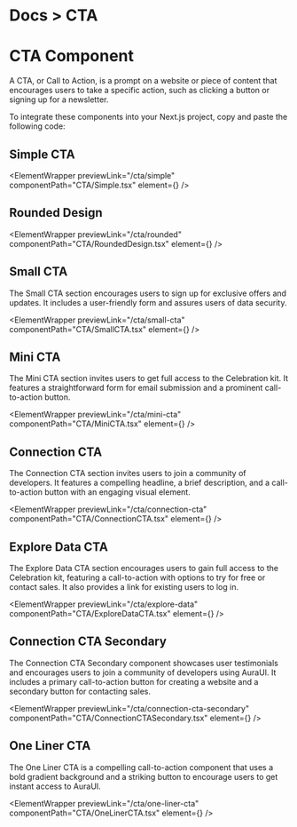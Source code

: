 
<h1 className="text-gray-800 dark:text-gray-200  text-[14px] mt-3 ">
  <span className="text-gray-500 ">Docs ></span> CTA
</h1>

# CTA Component

A CTA, or Call to Action, is a prompt on a website or piece of content that encourages users to take a specific action, such as clicking a button or signing up for a newsletter.

To integrate these components into your Next.js project, copy and paste the following code:

## Simple CTA

<ElementWrapper
  previewLink="/cta/simple"
  componentPath="CTA/Simple.tsx"
  element={<Simple />}
/>

## Rounded Design

<ElementWrapper
  previewLink="/cta/rounded"
  componentPath="CTA/RoundedDesign.tsx"
  element={<RoundedDesign />}
/>

## Small CTA

The Small CTA section encourages users to sign up for exclusive offers and updates. It includes a user-friendly form and assures users of data security.

<ElementWrapper
  previewLink="/cta/small-cta"
  componentPath="CTA/SmallCTA.tsx"
  element={<SmallCTA />}
/>

## Mini CTA

The Mini CTA section invites users to get full access to the Celebration kit. It features a straightforward form for email submission and a prominent call-to-action button.

<ElementWrapper
  previewLink="/cta/mini-cta"
  componentPath="CTA/MiniCTA.tsx"
  element={<MiniCTA />}
/>

## Connection CTA

The Connection CTA section invites users to join a community of developers. It features a compelling headline, a brief description, and a call-to-action button with an engaging visual element.

<ElementWrapper
  previewLink="/cta/connection-cta"
  componentPath="CTA/ConnectionCTA.tsx"
  element={<ConnectionCTA />}
/>

## Explore Data CTA

The Explore Data CTA section encourages users to gain full access to the Celebration kit, featuring a call-to-action with options to try for free or contact sales. It also provides a link for existing users to log in.

<ElementWrapper
  previewLink="/cta/explore-data"
  componentPath="CTA/ExploreDataCTA.tsx"
  element={<ExploreDataCTA />}
/>

## Connection CTA Secondary

The Connection CTA Secondary component showcases user testimonials and encourages users to join a community of developers using AuraUI. It includes a primary call-to-action button for creating a website and a secondary button for contacting sales.

<ElementWrapper
  previewLink="/cta/connection-cta-secondary"
  componentPath="CTA/ConnectionCTASecondary.tsx"
  element={<ConnectionCTASecondary />}
/>

## One Liner CTA

The One Liner CTA is a compelling call-to-action component that uses a bold gradient background and a striking button to encourage users to get instant access to AuraUI.

<ElementWrapper
  previewLink="/cta/one-liner-cta"
  componentPath="CTA/OneLinerCTA.tsx"
  element={<OneLinerCTA />}
/>
